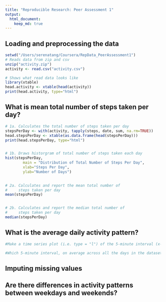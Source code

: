 ```yaml
---
title: "Reproducible Research: Peer Assessment 1"
output: 
  html_document:
    keep_md: true
---
```



## Loading and preprocessing the data
```r
setwd("/Users/serenatang/Coursera/RepData_PeerAssessment1")
# Reads data from zip and csv
unzip("activity.zip")
activity <- read.csv("activity.csv")

# Shows what read data looks like
library(xtable)
head.activity <- xtable(head(activity))
print(head.activity, type="html")
```

  
## What is mean total number of steps taken per day?
```r
# 1a. Calculates the total number of steps taken per day
stepsPerDay <- with(activity, tapply(steps, date, sum, na.rm=TRUE))
head.stepsPerDay <- xtable(as.data.frame(head(stepsPerDay)))
print(head.stepsPerDay, type="html")


# 1b. Draws historgram of total number of steps taken each day
hist(stepsPerDay, 
        main = "Distribution of Total Number of Steps Per Day", 
        xlab="Steps Per Day", 
        ylab="Number of Days")
          

# 2a. Calculates and report the mean total number of 
#     steps taken per day
mean(stepsPerDay)


# 2b. Calculates and report the median total number of 
#     steps taken per day
median(stepsPerDay)
```


## What is the average daily activity pattern?
```r
#Make a time series plot (i.e. type = "l") of the 5-minute interval (x-axis) and #the average number of steps taken, averaged across all days (y-axis)

#Which 5-minute interval, on average across all the days in the dataset, contains #the maximum number of steps?
```
## Imputing missing values



## Are there differences in activity patterns between weekdays and weekends?
